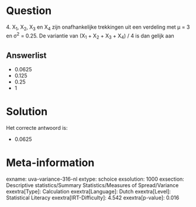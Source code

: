 Question
========

4\. X~1~, X~2~, X~3~ en X~4~ zijn onafhankelijke trekkingen uit een
verdeling met μ = 3 en σ^2^ = 0.25. De variantie van (X~1~ + X~2~ +
X~3~ + X~4~) / 4 is dan gelijk aan

Answerlist
----------

* 0.0625
* 0.125
* 0.25
* 1

Solution
========

Het correcte antwoord is: 

* 0.0625

Meta-information
================
exname: uva-variance-316-nl
extype: schoice
exsolution: 1000
exsection: Descriptive statistics/Summary Statistics/Measures of Spread/Variance
exextra[Type]: Calculation
exextra[Language]: Dutch
exextra[Level]: Statistical Literacy
exextra[IRT-Difficulty]: 4.542
exextra[p-value]: 0.016
